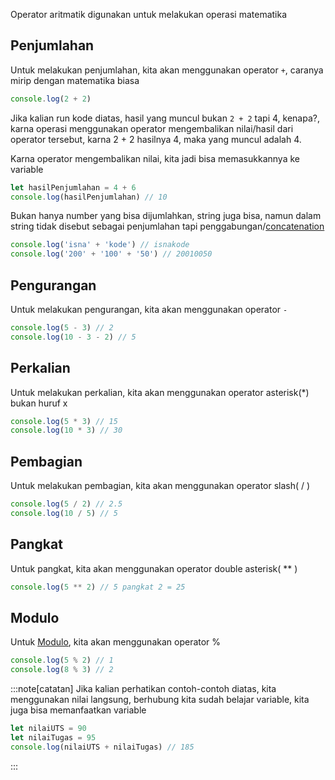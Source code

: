 Operator aritmatik digunakan untuk melakukan operasi matematika

## Penjumlahan

Untuk melakukan penjumlahan, kita akan menggunakan operator `+`, caranya mirip dengan matematika biasa

```js
console.log(2 + 2)
```

Jika kalian run kode diatas, hasil yang muncul bukan `2 + 2` tapi 4, kenapa?, karna operasi menggunakan operator mengembalikan nilai/hasil dari operator tersebut, karna 2 + 2 hasilnya 4, maka yang muncul adalah 4.

Karna operator mengembalikan nilai, kita jadi bisa memasukkannya ke variable

```js
let hasilPenjumlahan = 4 + 6
console.log(hasilPenjumlahan) // 10
```

Bukan hanya number yang bisa dijumlahkan, string juga bisa, namun dalam string tidak disebut sebagai penjumlahan tapi penggabungan/[concatenation](/referensi/kamus#concatenation)

```js
console.log('isna' + 'kode') // isnakode
console.log('200' + '100' + '50') // 20010050
```

## Pengurangan

Untuk melakukan pengurangan, kita akan menggunakan operator `-`

```js
console.log(5 - 3) // 2
console.log(10 - 3 - 2) // 5
```

## Perkalian

Untuk melakukan perkalian, kita akan menggunakan operator asterisk(*) bukan huruf x

```js
console.log(5 * 3) // 15
console.log(10 * 3) // 30
```

## Pembagian

Untuk melakukan pembagian, kita akan menggunakan operator slash( / )

```js
console.log(5 / 2) // 2.5
console.log(10 / 5) // 5
```

## Pangkat

Untuk pangkat, kita akan menggunakan operator double asterisk( ** )

```js
console.log(5 ** 2) // 5 pangkat 2 = 25
```

## Modulo

Untuk [Modulo](/referensi/kamus#modulo), kita akan menggunakan operator %

```js
console.log(5 % 2) // 1
console.log(8 % 3) // 2
```

:::note[catatan]
Jika kalian perhatikan contoh-contoh diatas, kita menggunakan nilai langsung, berhubung kita sudah belajar variable, kita juga bisa memanfaatkan variable

```js
let nilaiUTS = 90
let nilaiTugas = 95
console.log(nilaiUTS + nilaiTugas) // 185
```
:::
